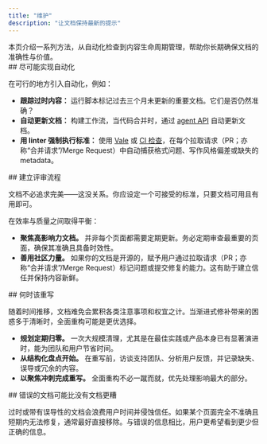 ```yaml
---
title: "维护"
description: "让文档保持最新的提示"
---
```


<Tip>
  本页介绍一系列方法，从自动化检查到内容生命周期管理，帮助你长期确保文档的准确性与价值。
</Tip>

<div id="automate-what-you-can">
  ## 尽可能实现自动化
</div>

在可行的地方引入自动化，例如：

* **跟踪过时内容：** 运行脚本标记过去三个月未更新的重要文档。它们是否仍然准确？
* **自动更新文档：** 构建工作流，当代码合并时，通过 [agent API](/zh/guides/automate-agent) 自动更新文档。
* **用 linter 强制执行标准：** 使用 [Vale](http://Vale.sh) 或 [CI 检查](/zh/deploy/ci)，在每个拉取请求（PR；亦称“合并请求”/Merge Request）中自动捕获格式问题、写作风格偏差或缺失的 metadata。

<div id="set-up-a-review-process">
  ## 建立评审流程
</div>

文档不必追求完美——这没关系。你应设定一个可接受的标准，只要文档可用且有用即可。

在效率与质量之间取得平衡：

* **聚焦高影响力文档。** 并非每个页面都需要定期更新。务必定期审查最重要的页面，确保其准确且具备时效性。
* **善用社区力量。** 如果你的文档是开源的，赋予用户通过拉取请求（PR；亦称“合并请求”/Merge Request）标记问题或提交修复的能力。这有助于建立信任并保持内容新鲜。

<div id="know-when-to-rewrite">
  ## 何时该重写
</div>

随着时间推移，文档难免会累积各类注意事项和权宜之计。当渐进式修补带来的困惑多于清晰时，全面重构可能是更优选择。

* **规划定期归零。** 一次大规模清理，尤其是在最佳实践或产品本身已有显著演进时，能为团队和用户节省时间。
* **从结构化盘点开始。** 在重写前，访谈支持团队、分析用户反馈，并记录缺失、误导或冗余的内容。
* **以聚焦冲刺完成重写。** 全面重构不必一蹴而就，优先处理影响最大的部分。

<div id="wrong-docs-can-be-worse-than-no-docs">
  ## 错误的文档可能比没有文档更糟
</div>

过时或带有误导性的文档会浪费用户时间并侵蚀信任。如果某个页面完全不准确且短期内无法修复，通常最好直接移除。与错误的信息相比，用户更希望看到更少但正确的信息。